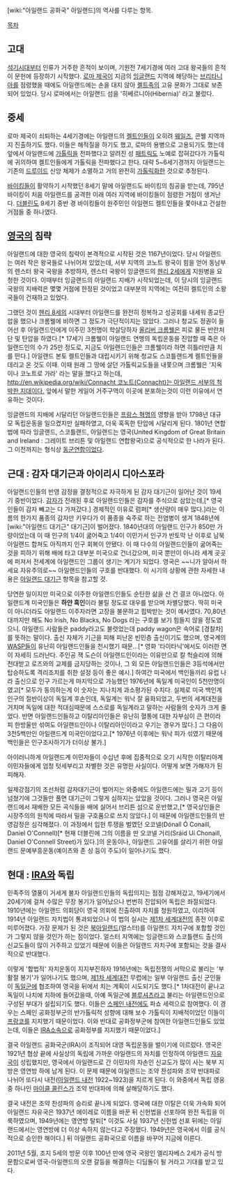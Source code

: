 [wiki:"아일랜드 공화국" 아일랜드]의 역사를 다루는 항목.

[[목차]]
== 고대 ==
[[석기시대]]부터 인류가 거주한 흔적이 보이며, 기원전 7세기경에 여러 고대 왕국들의 흔적이 문헌에 등장하기 시작했다. [[로마 제국]]이 지금의 [[잉글랜드]] 지역에 해당하는 [[브리타니아]]를 점령했을 때에도 아일랜드에는 손을 대지 않아 [[켈트족]]의 고유 문화가 그대로 보존되어 있었다. 당시 로마에서는 아일랜드 섬을 '히베르니아(Hibernia)' 라고 불렀다.

== 중세 ==
로마 제국이 쇠퇴하는 4세기경에는 아일랜드의 [[켈트]]인들이 오히려 [[웨일즈]], 콘웰 지역까지 진출하기도 했다. 이들은 해적질을 하기도 했고, 로마의 용병으로 고용되기도 했는데 앞에서 아일랜드에 [[가톨릭]]을 전파했다고 알려진 성 [[패트릭]]도 노예로 잡혀갔다가 가톨릭에 귀의하여 켈트인들에게 가톨릭을 전파했다고 한다. 대략 5~6세기경까지 아일랜드는 기존의 [[드루이드]] 신앙 체제가 소멸하고 거의 완전히 [[가톨릭]]화한 것으로 추정된다.

[[바이킹]]들이 활약하기 시작했던 8세기 말에 아일랜드도 바이킹의 침공을 받는데, 795년 바이킹이 처음 아일랜드를 공격한 이래 여러 지역에 바이킹들이 점령한 거점이 생겨난다. [[더블린]]도 9세기 중반 경 바이킹들이 원주민인 아일랜드 켈트인들을 쫓아내고 건설한 거점들 중 하나였다.

== [[영국]]의 침략 ==
아일랜드에 대한 영국의 침략이 본격적으로 시작된 것은 1167년이었다. 당시 아일랜드는 여러 작은 왕국들로 나뉘어져 있었는데, 서부 지역의 코노트 왕국이 힘을 얻어 동남부의 렌스터 왕국 국왕을 추방하자, 렌스터 국왕이 잉글랜드의 [[헨리 2세]]에게 지원병을 요청한 것이다. 이때부터 잉글랜드의 아일랜드 지배가 시작되었는데, 이 당시의 잉글랜드 국왕의 지배력은 몇몇 거점에 한정된 것이었고 대부분의 지역에는 여전히 켈트인의 소왕국들이 건재하고 있었다.

그랬던 것이 [[헨리 8세]]의 시대부터 아일랜드를 완전히 정복하고 성공회를 내세워 종교탄압을 했으나 크롬웰에 비하면 그 정도가 극단적이지는 않았다. 그러나 청교도 정권이 들어선 후 아일랜드인에게 이주민 3천명이 학살당하자 [[올리버 크롬웰]]은 피로 물든 반란처단 및 탄압을 하였다.[* 17세기 크롬웰이 아일랜드 연맹의 독립운동을 진압할 때 죽은 아일랜드인의 수가 25만 정도로, 지금도 아일랜드인들은 크롬웰이라 하면 히틀러만큼 치를 떤다.] 아일랜드 본토 켈트인들과 대립시키기 위해 청교도 스코틀랜드계 켈트인들을 데리고 온 것도 이때. 이때 원래 그 땅에 살던 가톨릭교도들을 내쫓으며 크롬웰은 '지옥이나 코노트로 가라' 라는 말을 했다고 하는데, [[http://en.wikipedia.org/wiki/Connacht 코노트(Connacht)는 아일랜드 서부의 척박한 지대이다.]] 앞에서 말한 게일어 거주구역이 이곳에 분포하는것이 이런 이유에서 연유하는 것이다.

잉글랜드의 지배에 시달리던 아일랜드인들은 [[프랑스 혁명]]의 영향을 받아 1798년 대규모 독립운동을 일으켰지만 실패하였고, 더욱 혹독한 탄압에 시달리게 된다. 1801년 연합법에 따라 잉글랜드, 스코틀랜드, 아일랜드는 영국(United Kingdom of Great Britain and Ireland : 그레이트 브리튼 및 아일랜드 연합왕국)으로 공식적으로 한 나라가 된다. 그 이전까지는 형식상 [[동군연합]]이었다.

== 근대 : 감자 대기근과 아이리시 디아스포라  == 
아일랜드인들의 반영 감정을 결정적으로 자극하게 된 감자 대기근이 일어난 것이 19세기 중반이었다. [[감자]]가 전래된 후로 아일랜드인들은 감자를 주식으로 삼았는데,[* 영국인들이 감자 빼고는 다 가져갔다.] 경제적인 이유로 럼퍼[* 생산량이 매우 많다.]라는 이름의 한가지 품종의 감자만 키우다가 이 품종을 숙주로 하는 전염병이 생겨 1848년에 [wiki:"아일랜드 대기근" 대기근]이 벌어졌다. 1840년대의 아일랜드 인구가 850만 가량이었는데 이 때 인구의 1/4이 굶어죽고 1/4이 이민가서 인구가 반토막 난 이후로 남북 아일랜드 합쳐도 아직까지 인구 회복이 안됐다. 이 때 다수의 아일랜드인들이 굶어죽는 것을 피하기 위해 배에 타고 대부분 미국으로 건너갔으며, 미국 뿐만이 아니라 세계 곳곳에 퍼져서 전세계에 아일랜드인 그룹이 생기는 계기가 되었다. 영국은 ~~니가 알아서 하세요 자유주의로~~ 아일랜드인들의 구호를 반대했다. 이 시기의 상황에 관한 자세한 내용은 [[아일랜드 대기근]] 항목을 참고할 것.

당연한 일이지만 미국으로 이주한 아일랜드인들도 순탄한 삶을 산 건 결코 아니었다. 아일랜드계 미국인들은 '''하얀 흑인'''이라 불릴 정도로 대우를 받으며 차별당했다. 딱히 미국이 아니더라도 아일랜드 이주자라면 고장을 불문하고 핍박받는 것이 예사였다. 70,80년대까지만 해도 No Irish, No Blacks, No Dogs 라는 구호를 보기 힘들지 않을 정도였으니. 아일랜드 사람들은 paddy라고도 불렷었는데 paddy wagon은 속어로 [경찰차]를 뜻하는 말이다. 출신 자체가 기근을 피해 피난온 빈민층 출신이기도 했으며, 영국계의 [[WASP]]들이 유난히 아일랜드인들을 천시했기 때문...[* 영화 '타이타닉'에서도 이러한 면이 자세히 드러난다. 주인공 잭 도슨이 아일랜드인이라는 이유만으로 칼 헉슬리에 의해 천대받고 로즈와의 교제를 금지당하는 것이나, 그 외 모든 아일랜드인들은 3등석에서만 탑승하도록 격리조치를 취한 설정 등이 좋은 예시.] 하여간 미국에서 백인들끼리 유럽 나라 출신으로 인구 가르는게 마지막으로 가능했던 1976년에 독일계 미국인이 5천만명이였고[* 모두가 동의하는게 이 숫자는 지나치게 과소평가된 수치다. 실제로 미국 백인계 인구의 절반이상이 독일계 후손인데, 독일계는 워낙 잘 융화되었고, 두번의 세계대전을 거치며 독일에 대한 적대심때문에 스스로를 독일계라고 말하는 사람들의 숫자가 크게 줄었다. 반면 아일랜드인들하고 이탈리아인들은 유난히 혈통에 대한 자부심이 큰 편이라 피 한방울만 섞여도 아일랜드인이나 이탈리아인이라고 우기는 경우가 많다.] 그 다음이 3천5백만인 아일랜드계 미국인이었다고.[* 1976년 이후에는 워낙 피가 섞였기 때문에 백인들은 인구조사하기가 더이상 불가.]

아이러니하게 아일랜드계 이민자들이 수십년 후에 집중적으로 오기 시작한 이탈리아계 이민자들에게 엄청 텃세부리고 차별한 것은 유명한 사실이다. 어떻게 보면 가해자가 된 피해자.

일제강점기의 조선처럼 감자대기근이 벌어지는 와중에도 아일랜드에는 밀과 고기 등이 넘쳤기에 그것들만 풀면 대기근이 그렇게 심하지는 았았을 것이다. 그러나 영국은 아일랜드에서 재배한 모든 곡식들을 배에 실어서 브리튼 섬으로 운반했고,[* 영국상인들은 시장주의의 원칙에 따라서 밀을 구호품으로 쓰지 않았다.] 이 때문에 아일랜드인들의 반영감정은 심각해졌다. 이 과정에서 입헌 투쟁을 벌였던 오코넬(Dónall Ó Conaill, Daniel O'Connell)[* 현재 더블린에 그의 이름을 딴 오코넬 거리(Sráid Uí Chonaill, Daniel O'Connell Street)가 있다.]의 운동이나, 아일랜드 고유어를 살리기 위한 아일랜드 문예부흥운동(예이츠와 존 싱 등이 주도)이 일어나기도 했다.

== 현대 : [[IRA]]와 독립 ==
민족주의 열풍이 거세게 불자 아일랜드인들의 독립의지는 점점 강해져갔고, 19세기에서 20세기에 걸쳐 수많은 무장 봉기가 일어났으나 번번히 진압되어 독립은 좌절되었다. 1910년에는 아일랜드 의회당이 영국 의회에 진출하여 자치를 청원하였고, 이리하여 1914년 아일랜드 자치법이 통과되었으나 이 법의 실시는 [[제1차 세계대전]]의 종전 이후로 미루어졌다. 가장 문제가 된 것은 [[북아일랜드]](얼스터)를 아일랜드 자치구에 포함할 것인가 그렇지 않을 것인가 하는 점이었다. 얼스터 지역에는 잉글랜드와 스코틀랜드 출신의 신교도들이 많이 거주하고 있었기 때문에 이들은 아일랜드 자치구에 포함되는 것을 결사적으로 반대했다.

이렇게 '합법적' 자치운동이 지지부진하자 1916년에는 독립전쟁의 서막으로 불리는 '부활절 봉기'가 일어나기도 했으며, [[제1차 세계대전]] 무렵에는 일부 아일랜드 출신 군인들이 [[독일]]군에 협조하여 영국을 뒤에서 치는 계획이 시도되기도 했다.[* 1차대전이 끝나고 독일이 나치에 치하에 들어갔을때, 아예 독일군에 [[블루셔츠]]라고 불리는 아일랜드인으로 구성된 부대가 설립되기도 했다. 이들은 [[스페인 내전]]에도 파쇼 세력으로 참여했다. 이 경우는 스페인 공화정부군의 반가톨릭적 성향에 대해 보수 가톨릭이 지배적이었던 이들이 [[프랑코]]를 지지했기 때문이었다. 이와 반대로 공화정부군에 참여한 아일랜드인들도 있었는데, 이들은 [[IRA]]소속으로 공화정부를 지지했기 때문이었다.]

결국 아일랜드 공화국군(IRA)이 조직되어 대영 독립운동을 벌이기에 이르렀다. 영국은 1921년 협상 끝에 사실상의 독립에 가까운 아일랜드의 자치를 인정하여 아일랜드 [[자유국]]이 성립했지만, 영국에서 아일랜드로 간 이민자의 자손인 신교도가 많이 사는 북부 지방은 영연방 하에 남게 된다. 이 문제 때문에 아일랜드는 조약 찬성파와 조약 반대파로 나뉘어 또다시 내전([[아일랜드 내전]] 1922~1923)을 치르게 된다. 이 와중에서 독립 영웅 중 하나인 [[마이클 콜린스]]가 조약 반대파에 의해 살해당하기도 했다.

결국 내전은 조약 찬성파의 승리로 끝나게 되었다. 영국에 대한 이탈은 더욱 가속화 되어 아일랜드 자유국은 1937년 에이레로 이름을 바꾼 뒤 신헌법을 선포하여 완전 독립을 이룩하였으며, 1949년에는 영연방 탈퇴[* 이것도 사실 1937년 신헌법 선포 뒤에는 아일랜드에서는 영연방에 더 이상 속하지 않는다고 주장했다. 1949년은 영국에서 이를 공식적으로 승인한 해이다.] 뒤 아일랜드 공화국으로 이름을 바꾸어 지금에 이른다.

2011년 5월, 조지 5세의 방문 이후 100년 만에 영국 국왕인 엘리자베스 2세가 공식 방문함으로써 영국-아일랜드의 오랜 갈등을 해결하는 디딤돌이 될 거라고 기대를 받고 있다.

